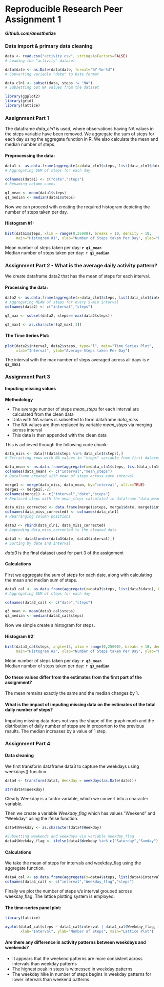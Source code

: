 Reproducible Research Peer Assignment 1
===============================================================
#### *Github.com/anesthetize*


### Data import & primary data cleaning 

```r
data <- read.csv("activity.csv", stringsAsFactors=FALSE)
# Loading the "activity" dataset

data$date <- as.Date(data$date, format="%Y-%m-%d")
# Converting variable "date" to Date format

data_cln1 <- subset(data, steps != "NA")
# Subsetting out NA values from the dataset

library(ggplot2)
library(grid)
library(lattice)
```


### Assignment Part 1

The dataframe *data_cln1* is used, where observations having NA values in the steps variable have been removed.    We aggregate the sum of steps for each day using the aggregate function in R.  We also calculate the mean and median number of steps.

#### Preprocessing the data:
```r
data1 <- as.data.frame(aggregate(x=data_cln1$steps, list(data_cln1$date), FUN=sum ))
# Aggregating SUM of steps for each day

colnames(data1) <- c("date","steps")
# Renaming column names

q1_mean <- mean(data1$steps)
q1_median <- median(data1$steps)
```

Now we can proceed with creating the required histogram depicting the number of steps taken per day.

#### Histogram #1:

```r
hist(data1$steps, xlim = range(0,25000), breaks = 10, density = 10,
     main="Histogram #1", xlab="Number of Steps taken Per Day", ylab="Frequency")
```


Mean number of steps taken per day: **`r q1_mean`**    
Median number of steps taken per day: **`r q1_median`**


### Assignment Part 2 - What is the average daily activity pattern?

We create dataframe data2 that has the mean of steps for each interval.

#### Processing the data:
```r
data2 <- as.data.frame(aggregate(x=data_cln1$steps, list(data_cln1$interval), FUN=mean ))
# Aggregating MEAN of steps for every 5-min interval
colnames(data2) <- c("interval","steps")

q2_max <- subset(data2, steps== max(data2$steps))

q2_max1 <- as.character(q2_max[,1])
```


#### The Time Series Plot:


```r
plot(data2$interval, data2$steps, type="l", main="Time Series Plot",
     xlab="Interval", ylab="Average Steps taken Per Day")
```

The interval with the max number of steps averaged across all days is **`r q2_max1`**








### Assignment Part 3


#### Imputing missing values

**Methodology**

* The average number of steps *mean_steps* for each interval are calculated from the clean data
* Data with NA values is subsetted to form dataframe *data_miss*
* The NA values are then replaced by variable *mean_steps* via merging across interval
* This data is then appended with the clean data 


This is achieved through the following code chunk:

```r
data_miss <- data[!(data$steps %in% data_cln1$steps),]
# Extracting rows with NA values in "steps" variable from first dataset

data_mean <- as.data.frame(aggregate(x=data_cln1$steps, list(data_cln1$interval), FUN=mean))
colnames(data_mean) <- c("interval","mean_steps")
# Dataframe created with mean of steps across each interval

merge1 <- merge(data_miss, data_mean, by="interval", all.x=TRUE)
merge1 <- merge1[,-2]
colnames(merge1) <- c("interval","date","steps")
# Replaced steps with the mean_steps calculated in dataframe "data_mean"

data_miss_corrected <- data.frame(merge1$steps, merge1$date, merge1$interval)
colnames(data_miss_corrected) <- colnames(data_cln1)
# Rearranging column positions

data3 <- rbind(data_cln1, data_miss_corrected)
# Appending data_miss_corrected to the cleaned data

data3 <- data3[order(data3$date, data3$interval),]
# Sorting by date and interval
```


*data3* is the final dataset used for part 3 of the assignment 


#### Calculations

First we aggregate the sum of steps for each date, along with calculating the mean and median sum of steps.

```r
data3_cal <- as.data.frame(aggregate(x=data3$steps, list(data3$date), FUN=sum ))
# Aggregating SUM of steps for each day

colnames(data3_cal) <- c("date","steps")

q3_mean <- mean(data3_cal$steps)
q3_median <- median(data3_cal$steps)
```

Now we simple create a histogram for steps.

#### Histogram #2:

```r
hist(data3_cal$steps, angle=15, xlim = range(0,25000), breaks = 10, density = 10,
     main="Histogram #2", xlab="Number of Steps taken Per Day", ylab="Frequency")
```

Mean number of steps taken per day: **`r q3_mean`**  
Median number of steps taken per day: **`r q3_median`**

#### Do these values differ from the estimates from the first part of the assignment? 

The mean remains exactly the same and the median changes by 1.

#### What is the impact of imputing missing data on the estimates of the total daily number of steps?
Imputing missing data does not vary the shape of the graph much and the distribution of daily number of steps are in proportion to the previous results.
The median increases by a value of 1 step.




### Assignment Part 4

#### Data cleaning

We first transform dataframe data3 to capture the weekdays using weekdays() function

```r
data4 <- transform(data3, Weekday = weekdays(as.Date(date)))

str(data4$Weekday)
```

Clearly Weekday is a factor variable, which we convert into a character variable.

Then we create a variable *Weekday_flag* which has values "Weekend" and "Weekday" using the ifelse function.


```r
data4$Weekday <- as.character(data4$Weekday)

#Subsetting weekends and weekdays via variable Weekday_flag
data4$Weekday_flag <- ifelse(data4$Weekday %in% c("Saturday","Sunday"),"Weekend","Weekday")
```


#### Calculations 

We take the mean of steps for intervals and weekday_flag using the aggregate function.

```r
data4_cal <- as.data.frame(aggregate(x=data4$steps, list(data4$interval,data4$Weekday_flag), FUN="mean"))
colnames(data4_cal) <- c("interval","Weekday_flag","steps")
```


Finally we plot the number of steps v/s interval grouped across weekday_flag.  The lattice plotting system is employed.

#### The time-series panel plot:

```r
library(lattice)

xyplot(data4_cal$steps ~ data4_cal$interval | data4_cal$Weekday_flag, type="l", layout=c(1,2),
       xlab="Interval", ylab="Number of Steps", main="Lattice Plot")
```

#### Are there any difference in activity patterns between weekdays and weekends?

* It appears that the weekend patterns are more consistent across intervals than weekday patterns
* The highest peak in steps is witnessed in weekday patterns
* The weekday hike in number of steps begins in weekday patterns for lower intervals than weekend patterns